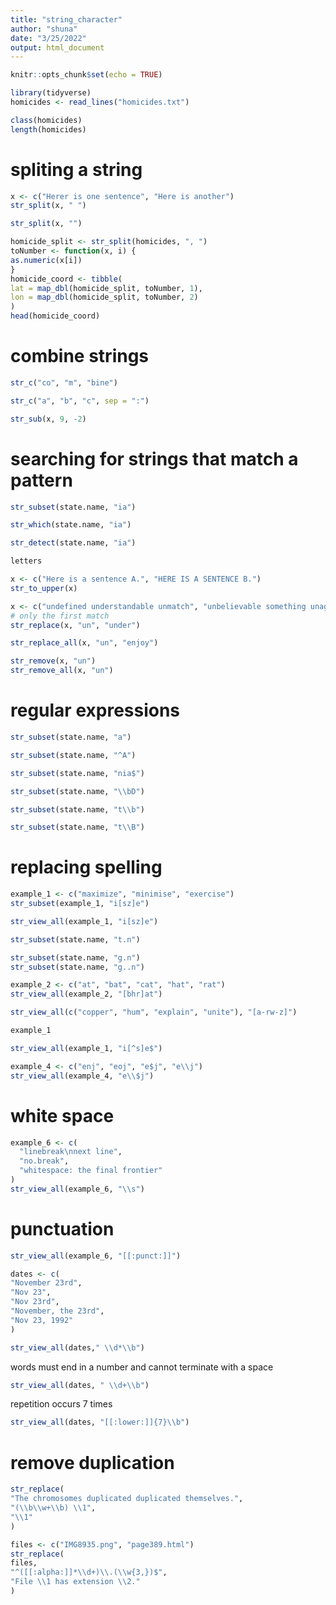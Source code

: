 ```yaml
---
title: "string_character"
author: "shuna"
date: "3/25/2022"
output: html_document
---
```


```r
knitr::opts_chunk$set(echo = TRUE)
```

```r
library(tidyverse)
homicides <- read_lines("homicides.txt")
```

```r
class(homicides)
length(homicides)
```

# spliting a string 
```r
x <- c("Herer is one sentence", "Here is another")
str_split(x, " ")
```

```r
str_split(x, "")
```

```r
homicide_split <- str_split(homicides, ", ")
toNumber <- function(x, i) {
as.numeric(x[i])
}
homicide_coord <- tibble(
lat = map_dbl(homicide_split, toNumber, 1),
lon = map_dbl(homicide_split, toNumber, 2)
)
head(homicide_coord)
```
# combine strings 
```r
str_c("co", "m", "bine")
```

```r
str_c("a", "b", "c", sep = ":")
```

```r
str_sub(x, 9, -2)
```

# searching for strings that match a pattern 

```r
str_subset(state.name, "ia")
```

```r
str_which(state.name, "ia")
```

```r
str_detect(state.name, "ia")
```

```r
letters
```

```r
x <- c("Here is a sentence A.", "HERE IS A SENTENCE B.")
str_to_upper(x)
```

```r
x <- c("undefined understandable unmatch", "unbelievable something unagi")
# only the first match
str_replace(x, "un", "under")
```

```r
str_replace_all(x, "un", "enjoy")
```

```r
str_remove(x, "un")
str_remove_all(x, "un")
```

# regular expressions 

```r
str_subset(state.name, "a")
```
```r
str_subset(state.name, "^A")
```

```r
str_subset(state.name, "nia$")
```

```r
str_subset(state.name, "\\bD")
```

```r
str_subset(state.name, "t\\b")
```

```r
str_subset(state.name, "t\\B")
```

# replacing spelling 

```r
example_1 <- c("maximize", "minimise", "exercise")
str_subset(example_1, "i[sz]e")
```

```r
str_view_all(example_1, "i[sz]e")
```

```r
str_subset(state.name, "t.n")
```

```r
str_subset(state.name, "g.n")
str_subset(state.name, "g..n")
```

```r
example_2 <- c("at", "bat", "cat", "hat", "rat")
str_view_all(example_2, "[bhr]at")
```
```r
str_view_all(c("copper", "hum", "explain", "unite"), "[a-rw-z]")
```

```r
example_1
```

```r
str_view_all(example_1, "i[^s]e$")
```

```r
example_4 <- c("enj", "eoj", "e$j", "e\\j")
str_view_all(example_4, "e\\$j")
```

# white space 

```r
example_6 <- c(
  "linebreak\nnext line",
  "no.break",
  "whitespace: the final frontier"
)
str_view_all(example_6, "\\s")
```

# punctuation 

```r
str_view_all(example_6, "[[:punct:]]")
```

```r
dates <- c(
"November 23rd",
"Nov 23",
"Nov 23rd",
"November, the 23rd",
"Nov 23, 1992"
)
```

```r
str_view_all(dates," \\d*\\b")
```

words must end in a number and cannot terminate with a space 
```r
str_view_all(dates, " \\d+\\b")
```

repetition occurs 7 times 

```r
str_view_all(dates, "[[:lower:]]{7}\\b")
```

# remove duplication 
```r
str_replace(
"The chromosomes duplicated duplicated themselves.",
"(\\b\\w+\\b) \\1",
"\\1"
)
```

```r
files <- c("IMG8935.png", "page389.html")
str_replace(
files,
"^([[:alpha:]]*\\d+)\\.(\\w{3,})$",
"File \\1 has extension \\2."
)
```

